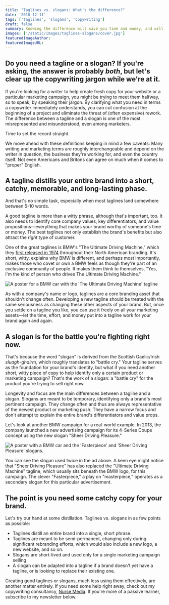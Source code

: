 ```yaml
---
title: "Taglines vs. slogans: What's the difference?"
date: '2018-12-11'
tags: ['taglines', 'slogans', 'copywriting']
draft: false
summary: Knowing the difference will save you time and money, and will set you apart from the copy-less competition.
images: ['/static/images/taglines-slogans/cover.jpg']
featuredImageAuthor:
featuredImageURL:
---
```


## Do you need a tagline or a slogan? If you're asking, the answer is probably _both_, but let's clear up the copywriting jargon while we're at it.

If you're looking for a writer to help create fresh copy for your website or a particular marketing campaign, you might be trying to meet them halfway, so to speak, by speaking their jargon. By clarifying what you need in terms a copywriter immediately understands, you can cut confusion at the beginning of a project and eliminate the threat of (often expensive) rework. The difference between a tagline and a slogan is one of the most misrepresented and misunderstood, even among marketers.

Time to set the record straight.

We move ahead with these definitions keeping in mind a few caveats: Many writing and marketing terms are roughly interchangeable and depend on the writer in question, the business they're working for, and even the country itself. Not even Americans and Britons can agree on much when it comes to "proper" English.

## A tagline distills your entire brand into a short, catchy, memorable, and long-lasting phase.

And that's no simple task, especially when most taglines land somewhere between 5-10 words.

A good tagline is more than a witty phrase, although that's important, too. It also needs to identify core company values, key differentiators, and value propositions—everything that makes your brand worthy of someone's time or money. The best taglines not only establish the brand's benefits but also attract the _right_ type of customer.

One of the great taglines is BMW's "The Ultimate Driving Machine," which they [first released in 1974](http://www.bmwstyle.tv/the-ultimate-driving-campaign/) throughout their North American branding. It's short, witty, explains why BMW is different, and perhaps most importantly, makes those who covet or own a BMW feels as though they're part of an exclusive community of people. It makes them think to themselves, "Yes, I'm the kind of person who drives The Ultimate Driving Machine."

![A poster for a BMW car with the 'The Ultimate Driving Machine' tagline](/static/images/taglines-slogans/bmw-ultimate-driving-machine.jpg)

As with a company's name or logo, taglines are a core branding asset that shouldn't change often. Developing a new tagline should be treated with the same seriousness as changing these other aspects of your brand. But, once you settle on a tagline you like, you can use it freely on all your marketing assets—let the time, effort, and money put into a tagline work for your brand again and again.

## A slogan is for the battle you're fighting right now.

That's because the word "slogan" is derived from the Scottish Gaelic/Irish _sluagh-ghairm_, which roughly translates to "battle cry." Your tagline serves as the foundation for your brand's identity, but what if you need another short, witty piece of copy to help identify only a certain product or marketing campaign? That's the work of a slogan: a "battle cry" for the product you're trying to sell right now.

Longevity and focus are the main differences between a tagline and a slogan. Slogans are meant to be temporary, identifying only a brand's most pertinent campaign. They change often and thus are always representative of the newest product or marketing push. They have a narrow focus and don't attempt to explain the entire brand's differentiators and value props.

Let's look at another BMW campaign for a real-world example. In 2013, the company launched a new advertising campaign for its 4-Series Coupe concept using the new slogan "Sheer Driving Pleasure."

![A poster with a BMW car and the 'Fasterpiece' and 'Sheer Driving Pleasure' slogans.](/static/images/taglines-slogans/bmw-fasterpiece.jpg)

You can see the slogan used twice in the ad above. A keen eye might notice that "Sheer Driving Pleasure" has also replaced the "Ultimate Driving Machine" tagline, which usually sits beneath the BMW logo, for this campaign. The clever "Fasterpiece," a play on "masterpiece," operates as a secondary slogan for this particular advertisement.

## The point is you need some catchy copy for your brand.

Let's try our hand at some distillation. Taglines vs. slogans in as few points as possible:

- Taglines distill an entire brand into a single, short phrase.
- Taglines are meant to be semi-permanent, changing only during significant rebranding efforts, which would also include a new logo, a new website, and so on.
- Slogans are short-lived and used only for a single marketing campaign selling.
- A slogan can be adapted into a tagline if a brand doesn't yet have a tagline, or is looking to replace their existing one.

Creating good taglines or slogans, much less using them effectively, are another matter entirely. If you need some help right away, check out my copywriting consultancy, [Nurse Media](https://nurse.media). If you're more of a passive learner, subscribe to my newsletter below.
